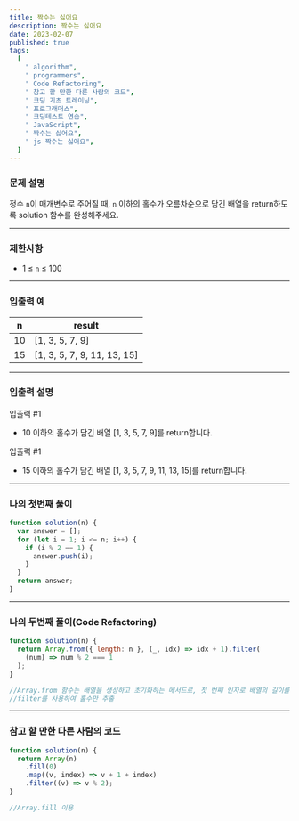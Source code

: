 ```yaml
---
title: 짝수는 싫어요
description: 짝수는 싫어요
date: 2023-02-07
published: true
tags:
  [
    " algorithm",
    " programmers",
    " Code Refactoring",
    " 참고 할 만한 다른 사람의 코드",
    " 코딩 기초 트레이닝",
    " 프로그래머스",
    " 코딩테스트 연습",
    " JavaScript",
    " 짝수는 싫어요",
    " js 짝수는 싫어요",
  ]
---
```


### 문제 설명

정수 `n`이 매개변수로 주어질 때, `n` 이하의 홀수가 오름차순으로 담긴 배열을 return하도록 solution 함수를 완성해주세요.

---

### 제한사항

- 1 ≤ `n` ≤ 100

---

### 입출력 예

| n   | result                      |
| --- | --------------------------- |
| 10  | [1, 3, 5, 7, 9]             |
| 15  | [1, 3, 5, 7, 9, 11, 13, 15] |

---

### 입출력 설명

입출력 #1

- 10 이하의 홀수가 담긴 배열 [1, 3, 5, 7, 9]를 return합니다.

입출력 #1

- 15 이하의 홀수가 담긴 배열 [1, 3, 5, 7, 9, 11, 13, 15]를 return합니다.

---

### 나의 첫번째 풀이

```jsx
function solution(n) {
  var answer = [];
  for (let i = 1; i <= n; i++) {
    if (i % 2 == 1) {
      answer.push(i);
    }
  }
  return answer;
}
```

---

### 나의 두번째 풀이(Code Refactoring)

```jsx
function solution(n) {
  return Array.from({ length: n }, (_, idx) => idx + 1).filter(
    (num) => num % 2 === 1
  );
}

//Array.from 함수는 배열을 생성하고 초기화하는 메서드로, 첫 번째 인자로 배열의 길이를 지정하고 두 번째 인자로 콜백 함수
//filter를 사용하여 홀수만 추출
```

---

### 참고 할 만한 다른 사람의 코드

```jsx
function solution(n) {
  return Array(n)
    .fill(0)
    .map((v, index) => v + 1 + index)
    .filter((v) => v % 2);
}

//Array.fill 이용
```
